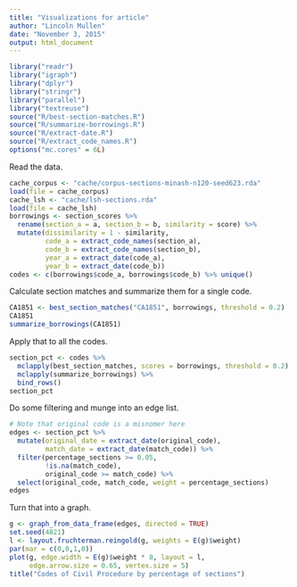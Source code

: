 ```yaml
---
title: "Visualizations for article"
author: "Lincoln Mullen"
date: "November 3, 2015"
output: html_document
---
```


```r
library("readr")
library("igraph")
library("dplyr")
library("stringr")
library("parallel")
library("textreuse")
source("R/best-section-matches.R")
source("R/summarize-borrowings.R")
source("R/extract-date.R")
source("R/extract_code_names.R")
options("mc.cores" = 6L)
```

Read the data.

```r
cache_corpus <- "cache/corpus-sections-minash-n120-seed623.rda"
load(file = cache_corpus)
cache_lsh <- "cache/lsh-sections.rda"
load(file = cache_lsh)
borrowings <- section_scores %>% 
  rename(section_a = a, section_b = b, similarity = score) %>% 
  mutate(dissimilarity = 1 - similarity,
         code_a = extract_code_names(section_a),
         code_b = extract_code_names(section_b),
         year_a = extract_date(code_a),
         year_b = extract_date(code_b))
codes <- c(borrowings$code_a, borrowings$code_b) %>% unique()
```

Calculate section matches and summarize them for a single code.

```r
CA1851 <- best_section_matches("CA1851", borrowings, threshold = 0.2)
CA1851
summarize_borrowings(CA1851)
```

Apply that to all the codes.

```r
section_pct <- codes %>% 
  mclapply(best_section_matches, scores = borrowings, threshold = 0.2)  %>% 
  mclapply(summarize_borrowings) %>% 
  bind_rows()
section_pct
```

Do some filtering and munge into an edge list.

```r
# Note that original code is a misnomer here
edges <- section_pct %>% 
  mutate(original_date = extract_date(original_code),
         match_date = extract_date(match_code)) %>% 
  filter(percentage_sections >= 0.05,
         !is.na(match_code),
         original_code >= match_code) %>% 
  select(original_code, match_code, weight = percentage_sections)
edges
```

Turn that into a graph.

```r
g <- graph_from_data_frame(edges, directed = TRUE)
set.seed(4821)
l <- layout.fruchterman.reingold(g, weights = E(g)$weight)
par(mar = c(0,0,1,0))
plot(g, edge.width = E(g)$weight * 8, layout = l,
     edge.arrow.size = 0.65, vertex.size = 5)
title("Codes of Civil Procedure by percentage of sections")
```
